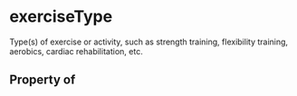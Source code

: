   

# exerciseType

Type(s) of exercise or activity, such as strength training, flexibility training, aerobics, cardiac rehabilitation, etc.

## Property of



